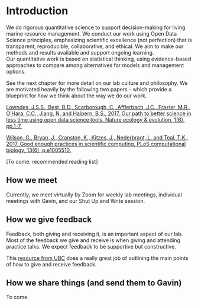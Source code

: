 # Introduction {#intro}

We do rigorous quantitative science to support decision-making for living marine resource management. We conduct our work using Open Data Science principles, emphasizing scientific excellence (not perfection) that is transparent, reproducible, collaborative, and ethical. We aim to make our methods and results available and support ongoing learning.  
Our quantitative work is based on statistical thinking, using evidence-based approaches to compare among alternatives for models and management options.  

See the next chapter for more detail on our lab culture and philosophy. We are motivated heavily by the following two papers - which provide a blueprint for how we think about the way we do our work.  

[Lowndes, J.S.S., Best, B.D., Scarborough, C., Afflerbach, J.C., Frazier, M.R., O’Hara, C.C., Jiang, N. and Halpern, B.S., 2017. Our path to better science in less time using open data science tools. Nature ecology & evolution, 1(6), pp.1-7.](https://www.nature.com/articles/s41559-017-0160)

[Wilson, G., Bryan, J., Cranston, K., Kitzes, J., Nederbragt, L. and Teal, T.K., 2017. Good enough practices in scientific computing. PLoS computational biology, 13(6), p.e1005510.]( https://doi.org/10.1371/journal.pcbi.1005510)


[To come: recommended reading list]

## How we meet

Currently, we meet virtually by Zoom for weekly lab meetings, individual meetings with Gavin, and our Shut Up and Write session. 

## How we give feedback

Feedback, both giving and receiving it, is an important aspect of our lab. Most of the feedback we give and receive is when giving and attending practice talks. We expect feedback to be supportive but constructive. 

This [resource from UBC](https://scwrl.ubc.ca/student-resources/learning-strategies-for-communicating-science/how-to-give-and-receive-effective-feedback/) does a really great job of outlining the main points of how to give and receive feedback. 

## How we share things (and send them to Gavin)

To come.